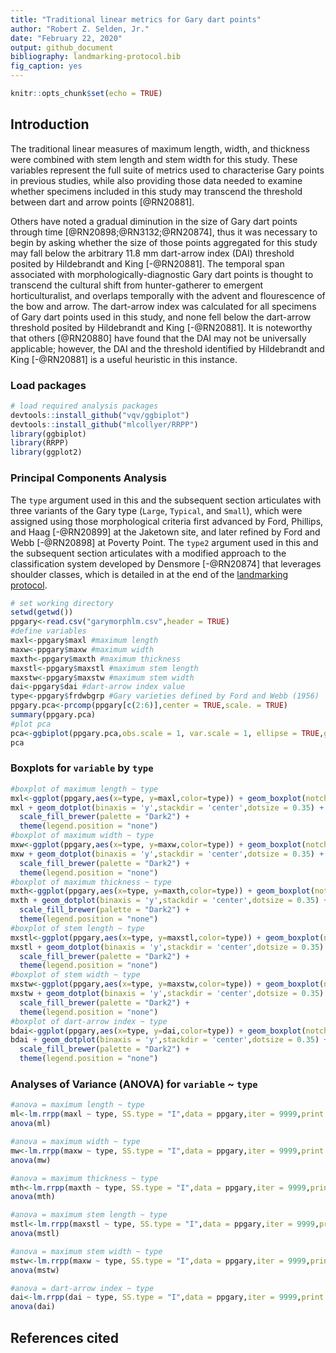 ```yaml
---
title: "Traditional linear metrics for Gary dart points"
author: "Robert Z. Selden, Jr."
date: "February 22, 2020"
output: github_document
bibliography: landmarking-protocol.bib
fig_caption: yes
---
```


```r
knitr::opts_chunk$set(echo = TRUE)
```

## Introduction

The traditional linear measures of maximum length, width, and thickness were combined with stem length and stem width for this study. These variables represent the full suite of metrics used to characterise Gary points in previous studies, while also providing those data needed to examine whether specimens included in this study may transcend the threshold between dart and arrow points [@RN20881]. 

Others have noted a gradual diminution in the size of Gary dart points through time [@RN20898;@RN3132;@RN20874], thus it was necessary to begin by asking whether the size of those points aggregated for this study may fall below the arbitrary 11.8 mm dart-arrow index (DAI) threshold posited by Hildebrandt and King [-@RN20881]. The temporal span associated with morphologically-diagnostic Gary dart points is thought to transcend the cultural shift from hunter-gatherer to emergent horticulturalist, and overlaps temporally with the advent and flourescence of the bow and arrow. The dart-arrow index was calculated for all specimens of Gary dart points used in this study, and none fell below the dart-arrow threshold posited by Hildebrandt and King [-@RN20881]. It is noteworthy that others [@RN20880] have found that the DAI may not be universally applicable; however, the DAI and the threshold identified by Hildebrandt and King [-@RN20881] is a useful heuristic in this instance.

### Load packages

```r
# load required analysis packages
devtools::install_github("vqv/ggbiplot")
devtools::install_github("mlcollyer/RRPP")
library(ggbiplot)
library(RRPP)
library(ggplot2)
```

### Principal Components Analysis

The `type` argument used in this and the subsequent section articulates with three variants of the Gary type (`Large`, `Typical`, and `Small`), which were assigned using those morphological criteria first advanced by Ford, Phillips, and Haag [-@RN20899] at the Jaketown site, and later refined by Ford and Webb [-@RN20898] at Poverty Point. The `type2` argument used in this and the subsequent section articulates with a modified approach to the classification system developed by Densmore [-@RN20874] that leverages shoulder classes, which is detailed in at the end of the [landmarking protocol](landmarking-protocol.md).

```r
# set working directory
setwd(getwd())
ppgary<-read.csv("garymorphlm.csv",header = TRUE)
#define variables
maxl<-ppgary$maxl #maximum length
maxw<-ppgary$maxw #maximum width
maxth<-ppgary$maxth #maximum thickness
maxstl<-ppgary$maxstl #maximum stem length
maxstw<-ppgary$maxstw #maximum stem width
dai<-ppgary$dai #dart-arrow index value
type<-ppgary$frdwbgrp #Gary varieties defined by Ford and Webb (1956)
ppgary.pca<-prcomp(ppgary[c(2:6)],center = TRUE,scale. = TRUE)
summary(ppgary.pca)
#plot pca
pca<-ggbiplot(ppgary.pca,obs.scale = 1, var.scale = 1, ellipse = TRUE,groups = type)
pca
```

### Boxplots for `variable` by `type`

```r
#boxplot of maximum length ~ type
mxl<-ggplot(ppgary,aes(x=type, y=maxl,color=type)) + geom_boxplot(notch = FALSE)
mxl + geom_dotplot(binaxis = 'y',stackdir = 'center',dotsize = 0.35) +
  scale_fill_brewer(palette = "Dark2") +
  theme(legend.position = "none")
#boxplot of maximum width ~ type
mxw<-ggplot(ppgary,aes(x=type, y=maxw,color=type)) + geom_boxplot(notch = FALSE)
mxw + geom_dotplot(binaxis = 'y',stackdir = 'center',dotsize = 0.35) +
  scale_fill_brewer(palette = "Dark2") +
  theme(legend.position = "none")
#boxplot of maximum thickness ~ type
mxth<-ggplot(ppgary,aes(x=type, y=maxth,color=type)) + geom_boxplot(notch = FALSE)
mxth + geom_dotplot(binaxis = 'y',stackdir = 'center',dotsize = 0.35) +
  scale_fill_brewer(palette = "Dark2") +
  theme(legend.position = "none")
#boxplot of stem length ~ type
mxstl<-ggplot(ppgary,aes(x=type, y=maxstl,color=type)) + geom_boxplot(notch = FALSE)
mxstl + geom_dotplot(binaxis = 'y',stackdir = 'center',dotsize = 0.35) +
  scale_fill_brewer(palette = "Dark2") +
  theme(legend.position = "none")
#boxplot of stem width ~ type
mxstw<-ggplot(ppgary,aes(x=type, y=maxstw,color=type)) + geom_boxplot(notch = FALSE)
mxstw + geom_dotplot(binaxis = 'y',stackdir = 'center',dotsize = 0.35) +
  scale_fill_brewer(palette = "Dark2") +
  theme(legend.position = "none")
#boxplot of dart-arrow index ~ type
bdai<-ggplot(ppgary,aes(x=type, y=dai,color=type)) + geom_boxplot(notch = FALSE)
bdai + geom_dotplot(binaxis = 'y',stackdir = 'center',dotsize = 0.35) +
  scale_fill_brewer(palette = "Dark2") +
  theme(legend.position = "none")
```

### Analyses of Variance (ANOVA) for `variable` ~ `type`

```r
#anova = maximum length ~ type
ml<-lm.rrpp(maxl ~ type, SS.type = "I",data = ppgary,iter = 9999,print.progress = FALSE)
anova(ml)

#anova = maximum width ~ type
mw<-lm.rrpp(maxw ~ type, SS.type = "I",data = ppgary,iter = 9999,print.progress = FALSE)
anova(mw)

#anova = maximum thickness ~ type
mth<-lm.rrpp(maxth ~ type, SS.type = "I",data = ppgary,iter = 9999,print.progress = FALSE)
anova(mth)

#anova = maximum stem length ~ type
mstl<-lm.rrpp(maxstl ~ type, SS.type = "I",data = ppgary,iter = 9999,print.progress = FALSE)
anova(mstl)

#anova = maximum stem width ~ type
mstw<-lm.rrpp(maxw ~ type, SS.type = "I",data = ppgary,iter = 9999,print.progress = FALSE)
anova(mstw)

#anova = dart-arrow index ~ type
dai<-lm.rrpp(dai ~ type, SS.type = "I",data = ppgary,iter = 9999,print.progress = FALSE)
anova(dai)
```

## References cited
